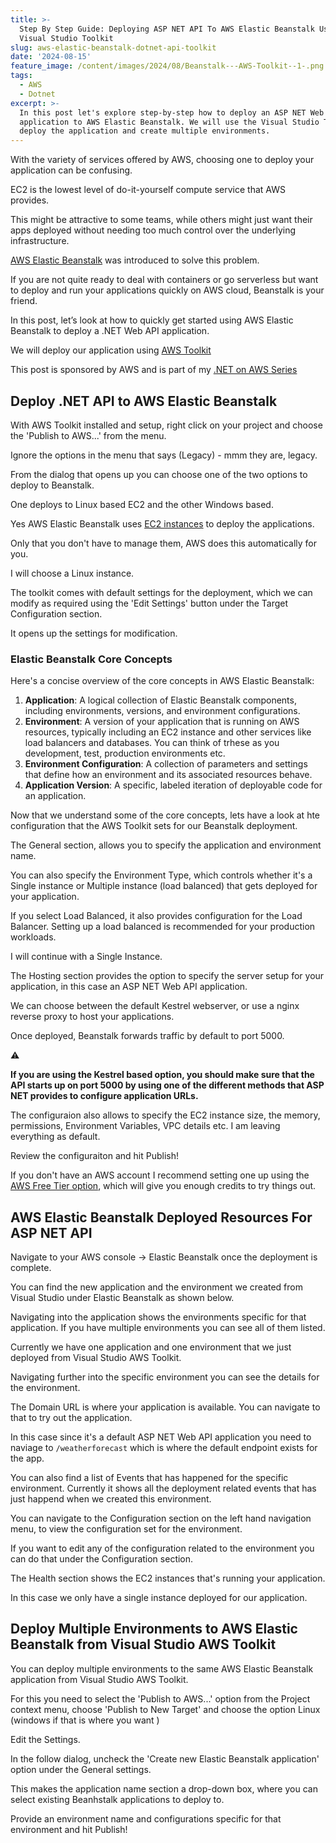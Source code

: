 ```yaml
---
title: >-
  Step By Step Guide: Deploying ASP NET API To AWS Elastic Beanstalk Using
  Visual Studio Toolkit
slug: aws-elastic-beanstalk-dotnet-api-toolkit
date: '2024-08-15'
feature_image: /content/images/2024/08/Beanstalk---AWS-Toolkit--1-.png
tags:
  - AWS
  - Dotnet
excerpt: >-
  In this post let's explore step-by-step how to deploy an ASP NET Web API
  application to AWS Elastic Beanstalk. We will use the Visual Studio Toolkit to
  deploy the application and create multiple environments.
---
```

With the variety of services offered by AWS, choosing one to deploy your application can be confusing.

EC2 is the lowest level of do-it-yourself compute service that AWS provides.

This might be attractive to some teams, while others might just want their apps deployed without needing too much control over the underlying infrastructure.

[AWS Elastic Beanstalk](https://aws.amazon.com/elasticbeanstalk/) was introduced to solve this problem.

If you are not quite ready to deal with containers or go serverless but want to deploy and run your applications quickly on AWS cloud, Beanstalk is your friend.

In this post, let’s look at how to quickly get started using AWS Elastic Beanstalk to deploy a .NET Web API application.

We will deploy our application using [AWS Toolkit](https://www.youtube.com/watch?v=jwRs45mA568)

This post is sponsored by AWS and is part of my [.NET on AWS Series](/blog/tag/aws/)

## Deploy .NET API to AWS Elastic Beanstalk

With AWS Toolkit installed and setup, right click on your project and choose the 'Publish to AWS...' from the menu.

<ImageCard src="/content/images/2024/08/image-15.png" alt="Publish to AWS from Visual Studio using AWS Toolkit .NET" caption="Publish to AWS from Visual Studio using AWS Toolkit .NET" />

Ignore the options in the menu that says (Legacy) - mmm they are, legacy.

From the dialog that opens up you can choose one of the two options to deploy to Beanstalk.

One deploys to Linux based EC2 and the other Windows based.

<ImageCard src="/content/images/2024/08/image-17.png" alt="Visual Studio AWS Toolkit options to deploy .NET applications to Elastic Beanstalk." caption="Visual Studio AWS Toolkit options to deploy .NET applications to Elastic Beanstalk." />

Yes AWS Elastic Beanstalk uses [EC2 instances](/blog/amazon-ec2-dotnet-api-hosting/) to deploy the applications.

Only that you don't have to manage them, AWS does this automatically for you.

I will choose a Linux instance.

The toolkit comes with default settings for the deployment, which we can modify as required using the 'Edit Settings' button under the Target Configuration section.

It opens up the settings for modification.

### Elastic Beanstalk Core Concepts

Here's a concise overview of the core concepts in AWS Elastic Beanstalk:

1.  **Application**: A logical collection of Elastic Beanstalk components, including environments, versions, and environment configurations.
2.  **Environment**: A version of your application that is running on AWS resources, typically including an EC2 instance and other services like load balancers and databases. You can think of trhese as you development, test, production environments etc.
3.  **Environment Configuration**: A collection of parameters and settings that define how an environment and its associated resources behave.
4.  **Application Version**: A specific, labeled iteration of deployable code for an application.

Now that we understand some of the core concepts, lets have a look at hte configuration that the AWS Toolkit sets for our Beanstalk deployment.

The General section, allows you to specify the application and environment name.

You can also specify the Environment Type, which controls whether it's a Single instance or Multiple instance (load balanced) that gets deployed for your application.

<ImageCard src="/content/images/2024/08/image-18.png" alt="Visual Studio AWS Toolkit configuration options to deploy ASP NET API application to Elastic Beanstalk." caption="Visual Studio AWS Toolkit configuration options to deploy ASP NET API application to Elastic Beanstalk." />

If you select Load Balanced, it also provides configuration for the Load Balancer. Setting up a load balanced is recommended for your production workloads.

I will continue with a Single Instance.

The Hosting section provides the option to specify the server setup for your application, in this case an ASP NET Web API application.

We can choose between the default Kestrel webserver, or use a nginx reverse proxy to host your applications.

<ImageCard src="/content/images/2024/08/image-19.png" alt="Visual Studio AWS Toolkit configuration hosting options to deploy ASP NET API application to Elastic Beanstalk." caption="Visual Studio AWS Toolkit configuration hosting options to deploy ASP NET API application to Elastic Beanstalk." />

Once deployed, Beanstalk forwards traffic by default to port 5000.

⚠️

__If you are using the Kestrel based option, you should make sure that the API starts up on port 5000 by using one of the different methods that ASP NET provides to configure application URLs.__

The configuraion also allows to specify the EC2 instance size, the memory, permissions, Environment Variables, VPC details etc. I am leaving everything as default.

Review the configuraiton and hit Publish!

<ImageCard src="/content/images/2024/08/image-20.png" alt="Visual Studio AWS Toolkit deploy ASP NET application to AWS Elastic Beanstalk" caption="Visual Studio AWS Toolkit deploy ASP NET application to AWS Elastic Beanstalk" />

If you don't have an AWS account I recommend setting one up using the [AWS Free Tier option](https://aws.amazon.com/free/), which will give you enough credits to try things out.

## AWS Elastic Beanstalk Deployed Resources For ASP NET API

Navigate to your AWS console → Elastic Beanstalk once the deployment is complete.

You can find the new application and the environment we created from Visual Studio under Elastic Beanstalk as shown below.

<ImageCard src="/content/images/2024/08/image-21.png" alt="" />

Navigating into the application shows the environments specific for that application. If you have multiple environments you can see all of them listed.

Currently we have one application and one environment that we just deployed from Visual Studio AWS Toolkit.

<ImageCard src="/content/images/2024/08/image-22.png" alt="" />

Navigating further into the specific environment you can see the details for the environment.

The Domain URL is where your application is available. You can navigate to that to try out the application.

In this case since it's a default ASP NET Web API application you need to naviage to `/weatherforecast` which is where the default endpoint exists for the app.

<ImageCard src="/content/images/2024/08/image-23.png" alt="" />

You can also find a list of Events that has happened for the specific environment. Currently it shows all the deployment related events that has just happend when we created this environment.

You can navigate to the Configuration section on the left hand navigation menu, to view the configuration set for the environment.

<ImageCard src="/content/images/2024/08/image-24.png" alt="" />

If you want to edit any of the configuration related to the environment you can do that under the Configuration section.

The Health section shows the EC2 instances that's running your application.

<ImageCard src="/content/images/2024/08/image-25.png" alt="" />

In this case we only have a single instance deployed for our application.

## Deploy Multiple Environments to AWS Elastic Beanstalk from Visual Studio AWS Toolkit

You can deploy multiple environments to the same AWS Elastic Beanstalk application from Visual Studio AWS Toolkit.

For this you need to select the 'Publish to AWS...' option from the Project context menu, choose 'Publish to New Target' and choose the option Linux (windows if that is where you want )

Edit the Settings.

<ImageCard src="/content/images/2024/08/image-26.png" alt="Visual Studio AWS Elastic Beanstalk publish a new environment to an existing Beanstalk spplication." caption="Visual Studio AWS Elastic Beanstalk publish a new environment to an existing Beanstalk spplication." />

In the follow dialog, uncheck the 'Create new Elastic Beanstalk application' option under the General settings.

This makes the application name section a drop-down box, where you can select existing Beanhstalk applications to deploy to.

Provide an environment name and configurations specific for that environment and hit Publish!
